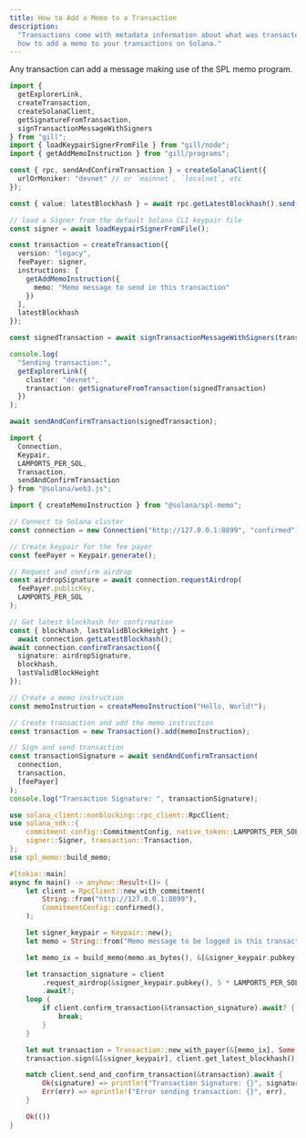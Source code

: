 ```yaml
---
title: How to Add a Memo to a Transaction
description:
  "Transactions come with metadata information about what was transacted. Learn
  how to add a memo to your transactions on Solana."
---
```


Any transaction can add a message making use of the SPL memo program.

<CodeTabs >

```typescript !! title="gill"
import {
  getExplorerLink,
  createTransaction,
  createSolanaClient,
  getSignatureFromTransaction,
  signTransactionMessageWithSigners
} from "gill";
import { loadKeypairSignerFromFile } from "gill/node";
import { getAddMemoInstruction } from "gill/programs";

const { rpc, sendAndConfirmTransaction } = createSolanaClient({
  urlOrMoniker: "devnet" // or `mainnet`, `localnet`, etc
});

const { value: latestBlockhash } = await rpc.getLatestBlockhash().send();

// load a Signer from the default Solana CLI keypair file
const signer = await loadKeypairSignerFromFile();

const transaction = createTransaction({
  version: "legacy",
  feePayer: signer,
  instructions: [
    getAddMemoInstruction({
      memo: "Memo message to send in this transaction"
    })
  ],
  latestBlockhash
});

const signedTransaction = await signTransactionMessageWithSigners(transaction);

console.log(
  "Sending transaction:",
  getExplorerLink({
    cluster: "devnet",
    transaction: getSignatureFromTransaction(signedTransaction)
  })
);

await sendAndConfirmTransaction(signedTransaction);
```

```typescript !! title="Legacy"
import {
  Connection,
  Keypair,
  LAMPORTS_PER_SOL,
  Transaction,
  sendAndConfirmTransaction
} from "@solana/web3.js";

import { createMemoInstruction } from "@solana/spl-memo";

// Connect to Solana cluster
const connection = new Connection("http://127.0.0.1:8899", "confirmed");

// Create keypair for the fee payer
const feePayer = Keypair.generate();

// Request and confirm airdrop
const airdropSignature = await connection.requestAirdrop(
  feePayer.publicKey,
  LAMPORTS_PER_SOL
);

// Get latest blockhash for confirmation
const { blockhash, lastValidBlockHeight } =
  await connection.getLatestBlockhash();
await connection.confirmTransaction({
  signature: airdropSignature,
  blockhash,
  lastValidBlockHeight
});

// Create a memo instruction
const memoInstruction = createMemoInstruction("Hello, World!");

// Create transaction and add the memo instruction
const transaction = new Transaction().add(memoInstruction);

// Sign and send transaction
const transactionSignature = await sendAndConfirmTransaction(
  connection,
  transaction,
  [feePayer]
);
console.log("Transaction Signature: ", transactionSignature);
```

```rust !! title="Rust"
use solana_client::nonblocking::rpc_client::RpcClient;
use solana_sdk::{
    commitment_config::CommitmentConfig, native_token::LAMPORTS_PER_SOL, signature::Keypair,
    signer::Signer, transaction::Transaction,
};
use spl_memo::build_memo;

#[tokio::main]
async fn main() -> anyhow::Result<()> {
    let client = RpcClient::new_with_commitment(
        String::from("http://127.0.0.1:8899"),
        CommitmentConfig::confirmed(),
    );

    let signer_keypair = Keypair::new();
    let memo = String::from("Memo message to be logged in this transaction");

    let memo_ix = build_memo(memo.as_bytes(), &[&signer_keypair.pubkey()]);

    let transaction_signature = client
        .request_airdrop(&signer_keypair.pubkey(), 5 * LAMPORTS_PER_SOL)
        .await?;
    loop {
        if client.confirm_transaction(&transaction_signature).await? {
            break;
        }
    }

    let mut transaction = Transaction::new_with_payer(&[memo_ix], Some(&signer_keypair.pubkey()));
    transaction.sign(&[&signer_keypair], client.get_latest_blockhash().await?);

    match client.send_and_confirm_transaction(&transaction).await {
        Ok(signature) => println!("Transaction Signature: {}", signature),
        Err(err) => eprintln!("Error sending transaction: {}", err),
    }

    Ok(())
}
```

</CodeTabs>
